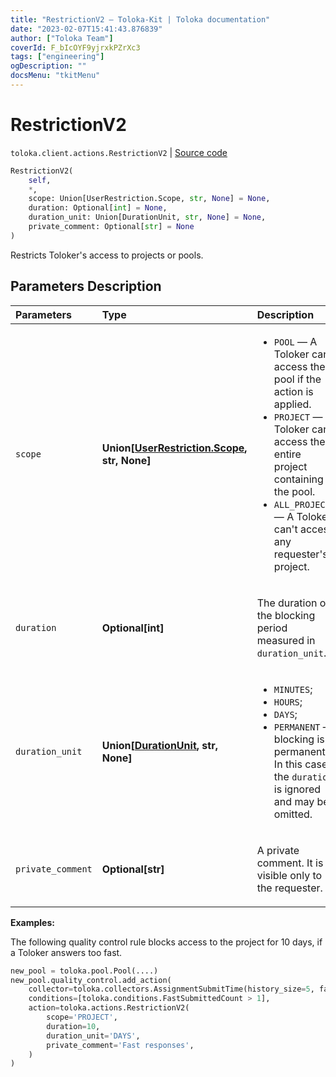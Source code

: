 ```yaml
---
title: "RestrictionV2 — Toloka-Kit | Toloka documentation"
date: "2023-02-07T15:41:43.876839"
author: ["Toloka Team"]
coverId: F_bIcOYF9yjrxkPZrXc3
tags: ["engineering"]
ogDescription: ""
docsMenu: "tkitMenu"
---
```


# RestrictionV2
`toloka.client.actions.RestrictionV2` | [Source code](https://github.com/Toloka/toloka-kit/blob/v1.1.3/src/client/actions.py#L58)

```python
RestrictionV2(
    self,
    *,
    scope: Union[UserRestriction.Scope, str, None] = None,
    duration: Optional[int] = None,
    duration_unit: Union[DurationUnit, str, None] = None,
    private_comment: Optional[str] = None
)
```

Restricts Toloker's access to projects or pools.

## Parameters Description

| Parameters | Type | Description |
| :----------| :----| :-----------|
`scope`|**Union\[[UserRestriction.Scope](/docs-new/toloka-kit/reference/toloka.client.user_restriction.UserRestriction.Scope), str, None\]**|<ul> <li>`POOL` — A Toloker can&#x27;t access the pool if the action is applied.</li> <li>`PROJECT` — A Toloker can&#x27;t access the entire project containing the pool.</li> <li>`ALL_PROJECTS` — A Toloker can&#x27;t access any requester&#x27;s project.</li> </ul>
`duration`|**Optional\[int\]**|<p>The duration of the blocking period measured in `duration_unit`.</p>
`duration_unit`|**Union\[[DurationUnit](/docs-new/toloka-kit/reference/toloka.client.user_restriction.DurationUnit), str, None\]**|<ul> <li>`MINUTES`;</li> <li>`HOURS`;</li> <li>`DAYS`;</li> <li>`PERMANENT` — blocking is permanent. In this case the `duration` is ignored and may be omitted.</li> </ul>
`private_comment`|**Optional\[str\]**|<p>A private comment. It is visible only to the requester.</p>

**Examples:**

The following quality control rule blocks access to the project for 10 days, if a Toloker answers too fast.

```python
new_pool = toloka.pool.Pool(....)
new_pool.quality_control.add_action(
    collector=toloka.collectors.AssignmentSubmitTime(history_size=5, fast_submit_threshold_seconds=20),
    conditions=[toloka.conditions.FastSubmittedCount > 1],
    action=toloka.actions.RestrictionV2(
        scope='PROJECT',
        duration=10,
        duration_unit='DAYS',
        private_comment='Fast responses',
    )
)
```
